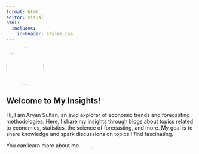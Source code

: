 ```yaml
---
format: html
editor: visual
html:
  includes:
    in-header: styles.css
---
```


<link rel="stylesheet" href="styles.css">

<link rel="preload" href="posts.html" as="document">

<link rel="preload" href="about_styles.css" as="style">

[![](myimage.jpeg){.content-container .img style="border-radius: 50%;" fig-align="left" width="100"}](https://www.linkedin.com/in/aryan-sultan-khan-a0a664235/)

## Welcome to My Insights!

Hi, I am Aryan Sultan, an avid explorer of economic trends and forecasting methodologies. Here, I share my insights through blogs about topics related to economics, statistics, the science of forecasting, and more. My goal is to share knowledge and spark discussions on topics I find fascinating.

You can learn more about me [here](https://ads0094.github.io/arian.github.io/){style="color: white;"}.
